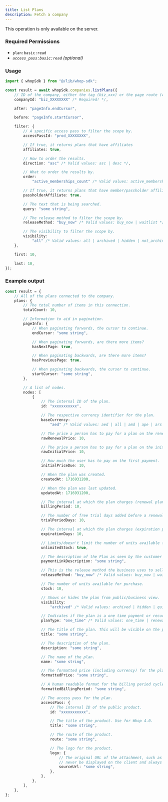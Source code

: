 ```yaml
---
title: List Plans
description: Fetch a company
---
```

<Note>This operation is only available on the server.</Note>

### Required Permissions
 - `plan:basic:read`
 - _`access_pass:basic:read` (optional)_

### Usage

```typescript
import { whopSdk } from "@/lib/whop-sdk";

const result = await whopSdk.companies.listPlans({
	// ID of the company, either the tag (biz_xxx) or the page route (whop-dev)
	companyId: "biz_XXXXXXXX" /* Required! */,

	after: "pageInfo.endCursor",

	before: "pageInfo.startCursor",

	filter: {
		// A specific access pass to filter the scope by.
		accessPassId: "prod_XXXXXXXX",

		// If true, it returns plans that have affiliates
		affiliates: true,

		// How to order the results.
		direction: "asc" /* Valid values: asc | desc */,

		// What to order the results by.
		order:
			"active_memberships_count" /* Valid values: active_memberships_count | affiliates | created_at | expires_at | internal_notes */,

		// If true, it returns plans that have member/passholder affiliates set to true
		passholderAffiliate: true,

		// The text that is being searched.
		query: "some string",

		// The release method to filter the scope by.
		releaseMethod: "buy_now" /* Valid values: buy_now | waitlist */,

		// The visibility to filter the scope by.
		visibility:
			"all" /* Valid values: all | archived | hidden | not_archived | not_quick_link | quick_link | visible */,
	},

	first: 10,

	last: 10,
});

```

### Example output

```typescript
const result = {
	// All of the plans connected to the company.
	plans: {
		// The total number of items in this connection.
		totalCount: 10,

		// Information to aid in pagination.
		pageInfo: {
			// When paginating forwards, the cursor to continue.
			endCursor: "some string",

			// When paginating forwards, are there more items?
			hasNextPage: true,

			// When paginating backwards, are there more items?
			hasPreviousPage: true,

			// When paginating backwards, the cursor to continue.
			startCursor: "some string",
		},

		// A list of nodes.
		nodes: [
			{
				// The internal ID of the plan.
				id: "xxxxxxxxxxx",

				// The respective currency identifier for the plan.
				baseCurrency:
					"aed" /* Valid values: aed | all | amd | ape | ars | aud | bam | bgn | bhd | bob | brl | bsd | btc | cad | chf | clp | cop | crc | czk | dkk | dop | dzd | egp | etb | eth | eur | gbp | ghs | gmd | gtq | gyd | hkd | huf | idr | ils | inr | jmd | jod | jpy | kes | khr | krw | kwd | lkr | mad | mdl | mga | mkd | mnt | mop | mur | mxn | myr | nad | ngn | nok | nzd | omr | pen | php | pkr | pln | pyg | qar | ron | rsd | rub | rwf | sar | sek | sgd | thb | tnd | try | ttd | twd | tzs | usd | uyu | uzs | vnd | xcd | xof | zar */,

				// The price a person has to pay for a plan on the renewal purchase.
				rawRenewalPrice: 10,

				// The price a person has to pay for a plan on the initial purchase.
				rawInitialPrice: 10,

				// How much the user has to pay on the first payment.
				initialPriceDue: 10,

				// When the plan was created.
				createdAt: 1716931200,

				// When the plan was last updated.
				updatedAt: 1716931200,

				// The interval at which the plan charges (renewal plans).
				billingPeriod: 10,

				// The number of free trial days added before a renewal plan.
				trialPeriodDays: 10,

				// The interval at which the plan charges (expiration plans).
				expirationDays: 10,

				// Limits/doesn't limit the number of units available for purchase.
				unlimitedStock: true,

				// The description of the Plan as seen by the customer on the checkout page.
				paymentLinkDescription: "some string",

				// This is the release method the business uses to sell this plan.
				releaseMethod: "buy_now" /* Valid values: buy_now | waitlist */,

				// The number of units available for purchase.
				stock: 10,

				// Shows or hides the plan from public/business view.
				visibility:
					"archived" /* Valid values: archived | hidden | quick_link | visible */,

				// Indicates if the plan is a one time payment or recurring.
				planType: "one_time" /* Valid values: one_time | renewal */,

				// The title of the plan. This will be visible on the product page to customers.
				title: "some string",

				// The description of the plan.
				description: "some string",

				// The name of the plan.
				name: "some string",

				// The formatted price (including currency) for the plan.
				formattedPrice: "some string",

				// A human readable format for the billing period cycle.
				formattedBillingPeriod: "some string",

				// The access pass for the plan.
				accessPass: {
					// The internal ID of the public product.
					id: "xxxxxxxxxxx",

					// The title of the product. Use for Whop 4.0.
					title: "some string",

					// The route of the product.
					route: "some string",

					// The logo for the product.
					logo: {
						// The original URL of the attachment, such as a direct link to S3. This should
						// never be displayed on the client and always passed to an Imgproxy transformer.
						sourceUrl: "some string",
					},
				},
			},
		],
	},
};

```
